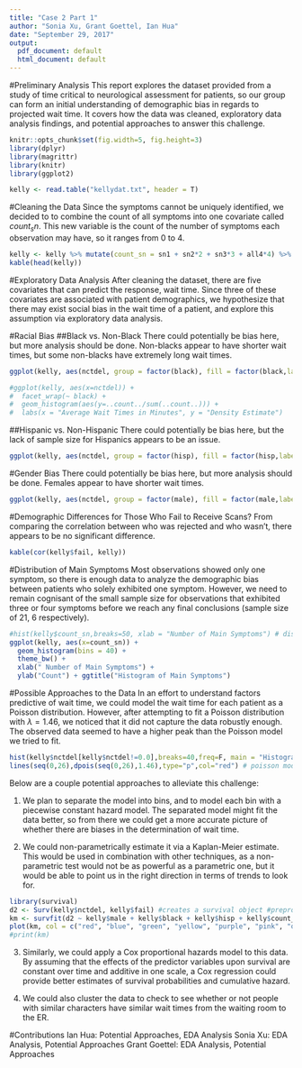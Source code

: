 ```yaml
---
title: "Case 2 Part 1"
author: "Sonia Xu, Grant Goettel, Ian Hua"
date: "September 29, 2017"
output:
  pdf_document: default
  html_document: default
---
```


<!--Week 1: Case study introduced in detail in the Wed lecture including questions from the students, and some relevant background on how the data were collected, the scientific focus, common ways to analyze the data, etc.  Students are expected to download the data, conduct exploratory/descriptive analyses of the data, clean the data (as needed) and outline several possible approaches for analyzing the data to address the scientific goals of the study by the next week’s lecture (at which point a write-up describing the results from the initial analyses and the different potential approaches to analysis) is due.  These interim reports will be graded, and should include a short description of the roles of each of the “authors” (team members) in the work.  -->


<!---
CASE STUDY 2: 

BACKGROUND: Study of time to critical neurological assessment for patients with stroke-like symptoms who are admitted to the emergency room.  A possible predictor is number of major stroke symptoms reported, ranging from 0 to 4.  Treatment for acute stroke includes thrombolytic therapy, which can potentially improve neurological functioning for ischemic stroke patients if administered soon after symptom onset (within 3 hours).  Since treating patients quickly is critically important for their long-term prognosis, minimizing the times from symptom onset to emergency room (ED) arrival, from ED arrival to diagnosis, and from diagnosis to treatment is of paramount concern.

INTEREST: Factors predictive of the time to critical neurological assessment following admission to the ED for n=335 patients with mild to moderate motor impairment.  The goal of the analysis is to perform inferences on the impact of clinical presentation, gender and race on time to neurological assessment.  Clinical presentation is measured as a count of reported major stroke symptoms, including headache, loss of motor skills or weakness, trouble talking or understanding, and vision problems.

Variable key: 
nctdel = min of neurologist time to assessment & CT scan from arrival at ER
fail = 1 if got neurologist/CT scan & 0 otherwise
male = 1 if male, 0=female
black = 1 if black, 0=not black 
hisp = 1 if hispanic, 0=not hispanic
sn1 = 0/1 indicator 1 main symptom
sn2 = 0/1 indicator 2 main symptoms
sn3 = 0/1 indicator 3 main symptoms 
all4 = 0/1 indicator all 4 main symptoms
--->
#Preliminary Analysis
This report explores the dataset provided from a study of time critical to neurological assessment for patients, so our group can form an initial understanding of demographic bias in regards to projected wait time. It covers how the data was cleaned, exploratory data analysis findings, and potential approaches to answer this challenge.
```r
knitr::opts_chunk$set(fig.width=5, fig.height=3) 
library(dplyr)
library(magrittr)
library(knitr)
library(ggplot2)
```


```r
kelly <- read.table("kellydat.txt", header = T)
```

#Cleaning the Data
Since the symptoms cannot be uniquely identified, we decided to to combine the count of all symptoms into one covariate called $count_sn$. This new variable is the count of the number of symptoms each observation may have, so it ranges from 0 to 4.
```r
kelly <- kelly %>% mutate(count_sn = sn1 + sn2*2 + sn3*3 + all4*4) %>% select(-c(sn1, sn2, sn3, all4))
kable(head(kelly))
```

#Exploratory Data Analysis
After cleaning the dataset, there are five covariates that can predict the response, wait time. Since three of these covariates are associated with patient demographics, we hypothesize that there may exist social bias in the wait time of a patient, and explore this assumption via exploratory data analysis.

#Racial Bias
##Black vs. Non-Black
There could potentially be bias here, but more analysis should be done. Non-blacks appear to have shorter wait times, but some non-blacks have extremely long wait times.

```r

ggplot(kelly, aes(nctdel, group = factor(black), fill = factor(black,labels=c("no", "yes"))),alpha=0.5, adjust=2) + geom_density() + theme_bw() + xlab("Wait Time") + ylab("Frequency of Wait Time") + labs(fill = "Black?") + ggtitle("Differences in Wait Time if Black")

#ggplot(kelly, aes(x=nctdel)) +
#  facet_wrap(~ black) +
#  geom_histogram(aes(y=..count../sum(..count..))) +
#  labs(x = "Average Wait Times in Minutes", y = "Density Estimate")
```


##Hispanic vs. Non-Hispanic
There could potentially be bias here, but the lack of sample size for Hispanics appears to be an issue.
```r
ggplot(kelly, aes(nctdel, group = factor(hisp), fill = factor(hisp,labels=c("no", "yes"))),alpha=0.5, adjust=2) + geom_density() + theme_bw() + xlab("Wait Time") + ylab("Frequency of Wait Time") + labs(fill = "Hispanic?") + ggtitle("Differences in Wait Time if Hispanic")
```


#Gender Bias
There could potentially be bias here, but more analysis should be done. Females appear to have shorter wait times.

```r
ggplot(kelly, aes(nctdel, group = factor(male), fill = factor(male,labels=c("no", "yes"))),alpha=0.5, adjust=2) + geom_density() + theme_bw() + xlab("Wait Time") + ylab("Frequency of Wait Time") + labs(fill = "Male?") + ggtitle("Differences in Wait Time if Male")
```
  
#Demographic Differences for Those Who Fail to Receive Scans? 
From comparing the correlation between who was rejected and who wasn't, there appears to be no significant difference.
```r
kable(cor(kelly$fail, kelly))
```

#Distribution of Main Symptoms
Most observations showed only one symptom, so there is enough data to analyze the demographic bias between patients who solely exhibited one symptom. However, we need to remain cognisant of the small sample size for observations that exhibited three or four symptoms before we reach any final conclusions (sample size of 21, 6 respectively).

```r
#hist(kelly$count_sn,breaks=50, xlab = "Number of Main Symptoms") # dist of symptom counts
ggplot(kelly, aes(x=count_sn)) + 
  geom_histogram(bins = 40) +
  theme_bw() +
  xlab(" Number of Main Symptoms") +
  ylab("Count") + ggtitle("Histogram of Main Symptoms")
```

#Possible Approaches to the Data
In an effort to understand factors predictive of wait time, we could model the wait time for each patient as a Poisson distribution. However, after attempting to fit a Poisson distribution with $\lambda = 1.46$, we noticed that it did not capture the data robustly enough. The observed data seemed to have a higher peak than the Poisson model we tried to fit.

```r
hist(kelly$nctdel[kelly$nctdel!=0.0],breaks=40,freq=F, main = "Histogram of Wait Times", xlab = "Wait Time") # dist of wait times (zero wait times removed)
lines(seq(0,26),dpois(seq(0,26),1.46),type="p",col="red") # poisson model, arbitrary lambda
```

Below are a couple potential approaches to alleviate this challenge:

1. We plan to separate the model into bins, and to model each bin with a piecewise constant hazard model. The separated model might fit the data better, so from there we could get a more accurate picture of whether there are biases in the determination of wait time.

2. We could non-parametrically estimate it via a Kaplan-Meier estimate. This would be used in combination with other techniques, as a non-parametric test would not be as powerful as a parametric one, but it would be able to point us in the right direction in terms of trends to look for. 
```r
library(survival)
d2 <- Surv(kelly$nctdel, kelly$fail) #creates a survival object #preprocessed version of the data
km <- survfit(d2 ~ kelly$male + kelly$black + kelly$hisp + kelly$count_sn)
plot(km, col = c("red", "blue", "green", "yellow", "purple", "pink", "orange", "brown"))
#print(km)
```

3. Similarly, we could apply a Cox proportional hazards model to this data. By assuming that the effects of the predictor variables upon survival are constant over time and additive in one scale, a Cox regression could provide better estimates of survival probabilities and cumulative hazard.

4. We could also cluster the data to check to see whether or not people with similar characters have similar wait times from the waiting room to the ER.

#Contributions
Ian Hua: Potential Approaches, EDA Analysis
Sonia Xu: EDA Analysis, Potential Approaches
Grant Goettel: EDA Analysis, Potential Approaches
